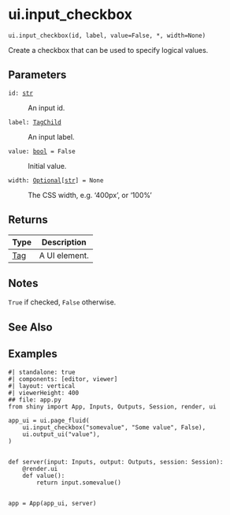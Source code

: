 # ui.input_checkbox { #shiny.ui.input_checkbox }

`ui.input_checkbox(id, label, value=False, *, width=None)`

Create a checkbox that can be used to specify logical values.

## Parameters

<code><span class="parameter-name">id</span><span class="parameter-annotation-sep">:</span> <span class="parameter-annotation">[str](`str`)</span></code>

:   An input id.

<code><span class="parameter-name">label</span><span class="parameter-annotation-sep">:</span> <span class="parameter-annotation">[TagChild](`htmltools.TagChild`)</span></code>

:   An input label.

<code><span class="parameter-name">value</span><span class="parameter-annotation-sep">:</span> <span class="parameter-annotation">[bool](`bool`)</span> <span class="parameter-default-sep">=</span> <span class="parameter-default">False</span></code>

:   Initial value.

<code><span class="parameter-name">width</span><span class="parameter-annotation-sep">:</span> <span class="parameter-annotation">[Optional](`typing.Optional`)\[[str](`str`)\]</span> <span class="parameter-default-sep">=</span> <span class="parameter-default">None</span></code>

:   The CSS width, e.g. '400px', or '100%'

## Returns

| Type                   | Description   |
|------------------------|---------------|
| [Tag](`htmltools.Tag`) | A UI element. |

## Notes

::: {.callout-note title="Server value"}
``True`` if checked, ``False`` otherwise.
:::



## See Also

[](:func:`~shiny.ui.input_switch`)
[](:func:`~shiny.ui.update_checkbox`)
[](:func:`~shiny.ui.input_checkbox_group`)
[](:func:`~shiny.ui.input_radio_buttons`)

## Examples


```shinylive-python
#| standalone: true
#| components: [editor, viewer]
#| layout: vertical
#| viewerHeight: 400
## file: app.py
from shiny import App, Inputs, Outputs, Session, render, ui

app_ui = ui.page_fluid(
    ui.input_checkbox("somevalue", "Some value", False),
    ui.output_ui("value"),
)


def server(input: Inputs, output: Outputs, session: Session):
    @render.ui
    def value():
        return input.somevalue()


app = App(app_ui, server)

```

